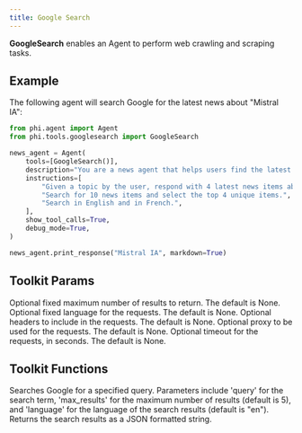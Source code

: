 ```yaml
---
title: Google Search
---
```


**GoogleSearch** enables an Agent to perform web crawling and scraping tasks.

## Example

The following agent will search Google for the latest news about "Mistral IA":

```python cookbook/tools/googlesearch_tools.py
from phi.agent import Agent
from phi.tools.googlesearch import GoogleSearch

news_agent = Agent(
    tools=[GoogleSearch()],
    description="You are a news agent that helps users find the latest news.",
    instructions=[
        "Given a topic by the user, respond with 4 latest news items about that topic.",
        "Search for 10 news items and select the top 4 unique items.",
        "Search in English and in French.",
    ],
    show_tool_calls=True,
    debug_mode=True,
)

news_agent.print_response("Mistral IA", markdown=True)
```

## Toolkit Params

<ResponseField name="fixed_max_results" type="int" default="None">
  Optional fixed maximum number of results to return. The default is None.
</ResponseField>
<ResponseField name="fixed_language" type="str" default="None">
  Optional fixed language for the requests. The default is None.
</ResponseField>
<ResponseField name="headers" type="Any" default="None">
  Optional headers to include in the requests. The default is None.
</ResponseField>
<ResponseField name="proxy" type="str" default="None">
  Optional proxy to be used for the requests. The default is None.
</ResponseField>
<ResponseField name="timeout" type="int" default="None">
  Optional timeout for the requests, in seconds. The default is None.
</ResponseField>

## Toolkit Functions

<ResponseField name="google_search">
  Searches Google for a specified query. Parameters include 'query' for the
  search term, 'max_results' for the maximum number of results (default is 5),
  and 'language' for the language of the search results (default is "en").
  Returns the search results as a JSON formatted string.
</ResponseField>
